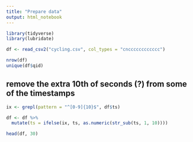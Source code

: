 ```yaml
---
title: "Prepare data"
output: html_notebook
---
```


```r
library(tidyverse)
library(lubridate)
```

```r
df <- read_csv2("cycling.csv", col_types = "cncccccccccccc")

nrow(df)
unique(df$qid) 
```

## remove the extra 10th of seconds (?) from some of the timestamps

```r
ix <- grepl(pattern = "^[0-9]{10}$", df$ts)

df <- df %>% 
  mutate(ts = ifelse(ix, ts, as.numeric(str_sub(ts, 1, 10))))

head(df, 30)
```



